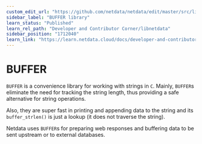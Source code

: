 ```yaml
---
custom_edit_url: "https://github.com/netdata/netdata/edit/master/src/libnetdata/buffer/README.md"
sidebar_label: "BUFFER library"
learn_status: "Published"
learn_rel_path: "Developer and Contributor Corner/libnetdata"
sidebar_position: "1712040"
learn_link: "https://learn.netdata.cloud/docs/developer-and-contributor-corner/libnetdata/buffer-library"
---
```


# BUFFER

`BUFFER` is a convenience library for working with strings in `C`.
Mainly, `BUFFER`s eliminate the need for tracking the string length, thus providing
a safe alternative for string operations.

Also, they are super fast in printing and appending data to the string and its `buffer_strlen()`
is just a lookup (it does not traverse the string).

Netdata uses `BUFFER`s for preparing web responses and buffering data to be sent upstream or
to external databases.
